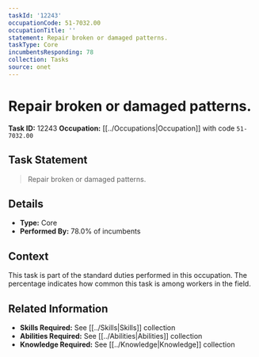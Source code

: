 ```yaml
---
taskId: '12243'
occupationCode: 51-7032.00
occupationTitle: ''
statement: Repair broken or damaged patterns.
taskType: Core
incumbentsResponding: 78
collection: Tasks
source: onet
---
```

# Repair broken or damaged patterns.

**Task ID:** 12243
**Occupation:** [[../Occupations|Occupation]] with code `51-7032.00`

## Task Statement

> Repair broken or damaged patterns.

## Details

- **Type:** Core
- **Performed By:** 78.0% of incumbents

## Context

This task is part of the standard duties performed in this occupation. The percentage indicates how common this task is among workers in the field.

## Related Information

- **Skills Required:** See [[../Skills|Skills]] collection
- **Abilities Required:** See [[../Abilities|Abilities]] collection
- **Knowledge Required:** See [[../Knowledge|Knowledge]] collection
